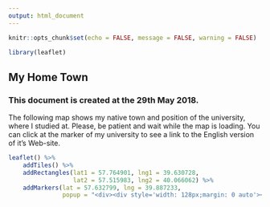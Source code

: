 ```yaml
---
output: html_document
---
```


```r
knitr::opts_chunk$set(echo = FALSE, message = FALSE, warning = FALSE)
```

```r
library(leaflet)
```

## My Home Town

### This document is created at the 29th May 2018. 

The following map shows my native town and position of the university, where I studied at. Please, be patient and wait while the map is loading. You can click at the marker of my university to see a link to the English version of it's Web-site.

```r
leaflet() %>%
    addTiles() %>%
    addRectangles(lat1 = 57.764901, lng1 = 39.630728, 
                  lat2 = 57.515983, lng2 = 40.066062) %>%
    addMarkers(lat = 57.632799, lng = 39.887233,
               popup = "<div><div style='width: 128px;margin: 0 auto'><img src='http://www.uniyar.ac.ru/upload/en/yarsu_logo.png'></div><div style='margin-top: 10px'><a href='http://www.uniyar.ac.ru/en/'>P.G. Demidov Yaroslavl State University</a></div></div>")
```